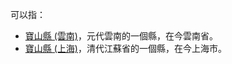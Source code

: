 '''{{PAGENAME}}'''可以指：
* [[寶山縣_(雲南)|寶山縣 (雲南)]]，元代雲南的一個縣，在今雲南省。
* [[寶山縣_(上海)|寶山縣 (上海)]]，清代江蘇省的一個縣，在今上海市。
{{Disambiguation|Cat=三字中国县名消歧义}}